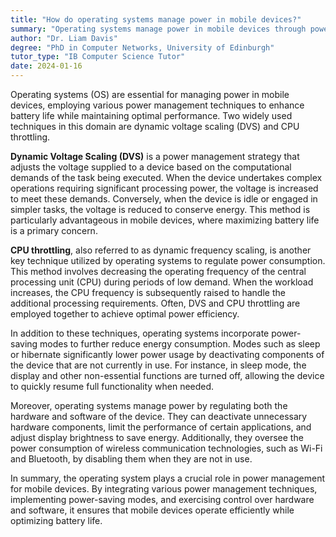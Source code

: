 ```yaml
---
title: "How do operating systems manage power in mobile devices?"
summary: "Operating systems manage power in mobile devices through power management techniques like dynamic voltage scaling and CPU throttling."
author: "Dr. Liam Davis"
degree: "PhD in Computer Networks, University of Edinburgh"
tutor_type: "IB Computer Science Tutor"
date: 2024-01-16
---
```


Operating systems (OS) are essential for managing power in mobile devices, employing various power management techniques to enhance battery life while maintaining optimal performance. Two widely used techniques in this domain are dynamic voltage scaling (DVS) and CPU throttling.

**Dynamic Voltage Scaling (DVS)** is a power management strategy that adjusts the voltage supplied to a device based on the computational demands of the task being executed. When the device undertakes complex operations requiring significant processing power, the voltage is increased to meet these demands. Conversely, when the device is idle or engaged in simpler tasks, the voltage is reduced to conserve energy. This method is particularly advantageous in mobile devices, where maximizing battery life is a primary concern.

**CPU throttling**, also referred to as dynamic frequency scaling, is another key technique utilized by operating systems to regulate power consumption. This method involves decreasing the operating frequency of the central processing unit (CPU) during periods of low demand. When the workload increases, the CPU frequency is subsequently raised to handle the additional processing requirements. Often, DVS and CPU throttling are employed together to achieve optimal power efficiency.

In addition to these techniques, operating systems incorporate power-saving modes to further reduce energy consumption. Modes such as sleep or hibernate significantly lower power usage by deactivating components of the device that are not currently in use. For instance, in sleep mode, the display and other non-essential functions are turned off, allowing the device to quickly resume full functionality when needed.

Moreover, operating systems manage power by regulating both the hardware and software of the device. They can deactivate unnecessary hardware components, limit the performance of certain applications, and adjust display brightness to save energy. Additionally, they oversee the power consumption of wireless communication technologies, such as Wi-Fi and Bluetooth, by disabling them when they are not in use.

In summary, the operating system plays a crucial role in power management for mobile devices. By integrating various power management techniques, implementing power-saving modes, and exercising control over hardware and software, it ensures that mobile devices operate efficiently while optimizing battery life.
    